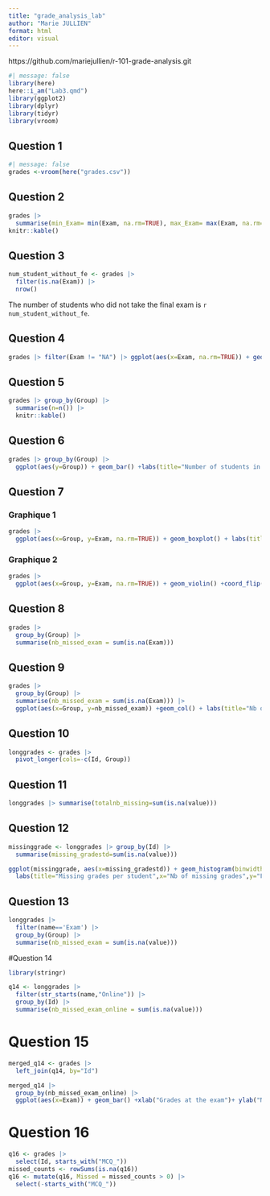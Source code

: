 ```yaml
---
title: "grade_analysis_lab"
author: "Marie JULLIEN"
format: html
editor: visual
---
```


https://github.com/mariejullien/r-101-grade-analysis.git

```r
#| message: false
library(here)
here::i_am("Lab3.qmd")
library(ggplot2)
library(dplyr)
library(tidyr)
library(vroom)
```

## Question 1

```r
#| message: false
grades <-vroom(here("grades.csv"))
```

## Question 2

```r
grades |> 
  summarise(min_Exam= min(Exam, na.rm=TRUE), max_Exam= max(Exam, na.rm=TRUE), mean_Exam=mean(Exam, na.rm=TRUE), median_Exam=median(Exam, na.rm=TRUE)) |>
knitr::kable()
```

## Question 3

```r
num_student_without_fe <- grades |> 
  filter(is.na(Exam)) |>
  nrow()
```

The number of students who did not take the final exam is `r num_student_without_fe`.

## Question 4

```r
grades |> filter(Exam != "NA") |> ggplot(aes(x=Exam, na.rm=TRUE)) + geom_histogram(bins=30) + geom_rug() + labs(title='Distribution of grades at the final exam')
```

## Question 5

```r
grades |> group_by(Group) |> 
  summarise(n=n()) |>
  knitr::kable()
```

## Question 6

```r
grades |> group_by(Group) |> 
  ggplot(aes(y=Group)) + geom_bar() +labs(title="Number of students in each group")
```

## Question 7

### Graphique 1

```r
grades |> 
  ggplot(aes(x=Group, y=Exam, na.rm=TRUE)) + geom_boxplot() + labs(title = "Distribution of grades conditionned by the group")
```

### Graphique 2

```r
grades |> 
  ggplot(aes(x=Group, y=Exam, na.rm=TRUE)) + geom_violin() +coord_flip() +labs(title="Distribution of grades conditionned by the group")
```

## Question 8 
```r
grades |>
  group_by(Group) |>
  summarise(nb_missed_exam = sum(is.na(Exam)))
```
## Question 9 

```r
grades |>
  group_by(Group) |>
  summarise(nb_missed_exam = sum(is.na(Exam))) |>
  ggplot(aes(x=Group, y=nb_missed_exam)) +geom_col() + labs(title="Nb of students who missed the exam in each group", y="Nb of students who missed the exam")
```

## Question 10

```r
longgrades <- grades |>
  pivot_longer(cols=-c(Id, Group))
```

## Question 11
```r
longgrades |> summarise(totalnb_missing=sum(is.na(value)))
```
## Question 12
```r
missinggrade <- longgrades |> group_by(Id) |>
  summarise(missing_gradestd=sum(is.na(value)))
```

```r
ggplot(missinggrade, aes(x=missing_gradestd)) + geom_histogram(binwidth = 1, alpha=0.9) +
  labs(title="Missing grades per student",x="Nb of missing grades",y="Frequency")
```

## Question 13
```r
longgrades |> 
  filter(name=='Exam') |>
  group_by(Group) |>
  summarise(nb_missed_exam = sum(is.na(value)))
```
#Question 14
```r
library(stringr)
```

```r
q14 <- longgrades |> 
  filter(str_starts(name,"Online")) |>
  group_by(Id) |>
  summarise(nb_missed_exam_online = sum(is.na(value)))

```

# Question 15
```r
merged_q14 <- grades |> 
  left_join(q14, by="Id")
```

```r
merged_q14 |>
  group_by(nb_missed_exam_online) |>
  ggplot(aes(x=Exam)) + geom_bar() +xlab("Grades at the exam")+ ylab("Number of test missed online")
```

# Question 16
```r
q16 <- grades |>
  select(Id, starts_with("MCQ_")) 
missed_counts <- rowSums(is.na(q16))
q16 <- mutate(q16, Missed = missed_counts > 0) |>
  select(-starts_with("MCQ_"))
```


